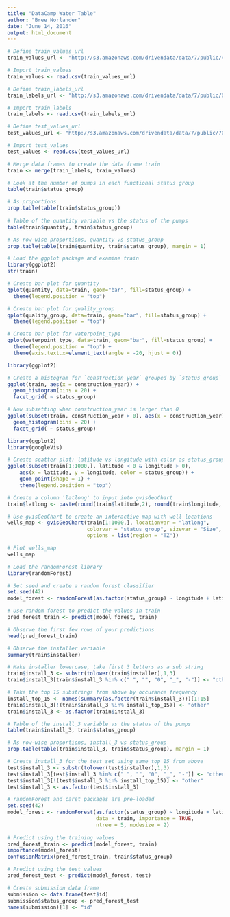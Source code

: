 ```yaml
---
title: "DataCamp Water Table"
author: "Bree Norlander"
date: "June 14, 2016"
output: html_document
---
```




```r
# Define train_values_url
train_values_url <- "http://s3.amazonaws.com/drivendata/data/7/public/4910797b-ee55-40a7-8668-10efd5c1b960.csv"

# Import train_values
train_values <- read.csv(train_values_url)

# Define train_labels_url
train_labels_url <- "http://s3.amazonaws.com/drivendata/data/7/public/0bf8bc6e-30d0-4c50-956a-603fc693d966.csv"

# Import train_labels
train_labels <- read.csv(train_labels_url)

# Define test_values_url
test_values_url <- "http://s3.amazonaws.com/drivendata/data/7/public/702ddfc5-68cd-4d1d-a0de-f5f566f76d91.csv"

# Import test_values
test_values <- read.csv(test_values_url)

```

```r
# Merge data frames to create the data frame train
train <- merge(train_labels, train_values)

# Look at the number of pumps in each functional status group
table(train$status_group)

# As proportions
prop.table(table(train$status_group))
  
# Table of the quantity variable vs the status of the pumps
table(train$quantity, train$status_group)

# As row-wise proportions, quantity vs status_group
prop.table(table(train$quantity, train$status_group), margin = 1)
```

```r
# Load the ggplot package and examine train
library(ggplot2)
str(train)

# Create bar plot for quantity
qplot(quantity, data=train, geom="bar", fill=status_group) + 
  theme(legend.position = "top")

# Create bar plot for quality_group
qplot(quality_group, data=train, geom="bar", fill=status_group) + 
  theme(legend.position = "top")

# Create bar plot for waterpoint_type
qplot(waterpoint_type, data=train, geom="bar", fill=status_group) + 
  theme(legend.position = "top") + 
  theme(axis.text.x=element_text(angle = -20, hjust = 0))
```

```r
library(ggplot2)

# Create a histogram for `construction_year` grouped by `status_group`
ggplot(train, aes(x = construction_year)) + 
  geom_histogram(bins = 20) + 
  facet_grid( ~ status_group)

# Now subsetting when construction_year is larger than 0
ggplot(subset(train, construction_year > 0), aes(x = construction_year)) +
  geom_histogram(bins = 20) + 
  facet_grid( ~ status_group)
```

```r
library(ggplot2)
library(googleVis)

# Create scatter plot: latitude vs longitude with color as status_group
ggplot(subset(train[1:1000,], latitude < 0 & longitude > 0),
    aes(x = latitude, y = longitude, color = status_group)) + 
    geom_point(shape = 1) + 
    theme(legend.position = "top")

# Create a column 'latlong' to input into gvisGeoChart
train$latlong <- paste(round(train$latitude,2), round(train$longitude, 2), sep = ":")

# Use gvisGeoChart to create an interactive map with well locations
wells_map <- gvisGeoChart(train[1:1000,], locationvar = "latlong", 
                          colorvar = "status_group", sizevar = "Size", 
                          options = list(region = "TZ"))

# Plot wells_map
wells_map

```

```r
# Load the randomForest library
library(randomForest)

# Set seed and create a random forest classifier
set.seed(42)
model_forest <- randomForest(as.factor(status_group) ~ longitude + latitude + extraction_type_group + quality_group + quantity + waterpoint_type + construction_year, data = train, importance = TRUE, ntree = 5, nodesize = 2)

# Use random forest to predict the values in train
pred_forest_train <- predict(model_forest, train)

# Observe the first few rows of your predictions
head(pred_forest_train)
```

```r
# Observe the installer variable
summary(train$installer)

# Make installer lowercase, take first 3 letters as a sub string
train$install_3 <- substr(tolower(train$installer),1,3)
train$install_3[train$install_3 %in% c(" ", "", "0", "_", "-")] <- "other"

# Take the top 15 substrings from above by occurance frequency
install_top_15 <- names(summary(as.factor(train$install_3)))[1:15]
train$install_3[!(train$install_3 %in% install_top_15)] <- "other"
train$install_3 <- as.factor(train$install_3)

# Table of the install_3 variable vs the status of the pumps
table(train$install_3, train$status_group)

# As row-wise proportions, install_3 vs status_group
prop.table(table(train$install_3, train$status_group), margin = 1)

# Create install_3 for the test set using same top 15 from above
test$install_3 <- substr(tolower(test$installer),1,3)
test$install_3[test$install_3 %in% c(" ", "", "0", "_", "-")] <- "other"
test$install_3[!(test$install_3 %in% install_top_15)] <- "other"
test$install_3 <- as.factor(test$install_3)
```

```r
# randomForest and caret packages are pre-loaded
set.seed(42)
model_forest <- randomForest(as.factor(status_group) ~ longitude + latitude + extraction_type_group + quantity + waterpoint_type + construction_year + install_3,
                             data = train, importance = TRUE,
                             ntree = 5, nodesize = 2)
                             
# Predict using the training values
pred_forest_train <- predict(model_forest, train)
importance(model_forest)
confusionMatrix(pred_forest_train, train$status_group)

# Predict using the test values
pred_forest_test <- predict(model_forest, test)

# Create submission data frame
submission <- data.frame(test$id)
submission$status_group <- pred_forest_test
names(submission)[1] <- "id"

```

